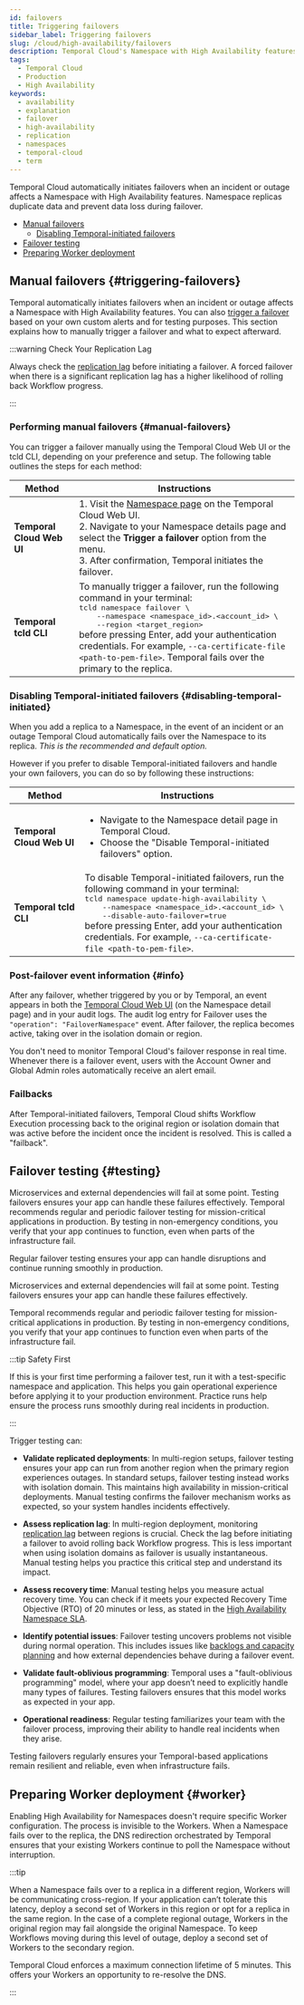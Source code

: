 ```yaml
---
id: failovers
title: Triggering failovers
sidebar_label: Triggering failovers
slug: /cloud/high-availability/failovers
description: Temporal Cloud's Namespace with High Availability features offers automated failover, synchronized data replication, and high availability for workloads requiring disaster-tolerant deployment and 99.99% uptime.
tags:
  - Temporal Cloud
  - Production
  - High Availability
keywords:
  - availability
  - explanation
  - failover
  - high-availability
  - replication
  - namespaces
  - temporal-cloud
  - term
---
```



Temporal Cloud automatically initiates failovers when an incident or outage affects a Namespace with High Availability features.
Namespace replicas duplicate data and prevent data loss during failover.

- [Manual failovers](#triggering-failovers)
  - [Disabling Temporal-initiated failovers](#disabling-temporal-initiated)
- [Failover testing](#testing)
- [Preparing Worker deployment](#worker)

## Manual failovers {#triggering-failovers}

Temporal automatically initiates failovers when an incident or outage affects a Namespace with High Availability features.
You can also [trigger a failover](/cloud/high-availability/failovers#triggering-failovers) based on your own custom alerts and for testing purposes.
This section explains how to manually trigger a failover and what to expect afterward.

:::warning Check Your Replication Lag

Always check the [replication lag](/production-deployment/cloud/metrics/reference#replication-lag) before initiating a failover.
A forced failover when there is a significant replication lag has a higher likelihood of rolling back Workflow progress.

:::

### Performing manual failovers {#manual-failovers}

You can trigger a failover manually using the Temporal Cloud Web UI or the tcld CLI, depending on your preference and setup.
The following table outlines the steps for each method:

| Method                    | Instructions                                                                                                                                                                                                                                                                                                                                                                                                                                      |
| ------------------------- | ------------------------------------------------------------------------------------------------------------------------------------------------------------------------------------------------------------------------------------------------------------------------------------------------------------------------------------------------------------------------------------------------------------------------------------------------- |
| **Temporal Cloud Web UI** | 1. Visit the [Namespace page](https://cloud.temporal.io/namespaces) on the Temporal Cloud Web UI.<br />2. Navigate to your Namespace details page and select the **Trigger a failover** option from the menu.<br />3. After confirmation, Temporal initiates the failover.                                                                                                                                                                        |
| **Temporal tcld CLI**     | To manually trigger a failover, run the following command in your terminal:<br /><tt>tcld namespace failover \ </tt><br /><tt>&nbsp;&nbsp;&nbsp;&nbsp;--namespace \<namespace_id>.\<account_id> \ </tt><br /><tt>&nbsp;&nbsp;&nbsp;&nbsp;--region \<target_region></tt><br />before pressing Enter, add your authentication credentials. For example, `--ca-certificate-file <path-to-pem-file>`. Temporal fails over the primary to the replica. |

### Disabling Temporal-initiated failovers {#disabling-temporal-initiated}

When you add a replica to a Namespace, in the event of an incident or an outage Temporal Cloud automatically fails over the Namespace to its replica.
_This is the recommended and default option._

However if you prefer to disable Temporal-initiated failovers and handle your own failovers, you can do so by following these instructions:

| Method                    | Instructions                                                                                                                                                                                                                                                                                                                                                                                                                  |
| ------------------------- | ----------------------------------------------------------------------------------------------------------------------------------------------------------------------------------------------------------------------------------------------------------------------------------------------------------------------------------------------------------------------------------------------------------------------------- |
| **Temporal Cloud Web UI** | <ul><li>Navigate to the Namespace detail page in Temporal Cloud.</li><li>Choose the "Disable Temporal-initiated failovers" option.</li></ul>                                                                                                                                                                                                                                                                                  |
| **Temporal tcld CLI**     | To disable Temporal-initiated failovers, run the following command in your terminal:<br /><tt>tcld namespace update-high-availability \ </tt><br /><tt>&nbsp;&nbsp;&nbsp;&nbsp;--namespace \<namespace_id>.\<account_id> \ </tt><br /><tt>&nbsp;&nbsp;&nbsp;&nbsp;--disable-auto-failover=true</tt><br />before pressing Enter, add your authentication credentials. For example, `--ca-certificate-file <path-to-pem-file>`. |

### Post-failover event information {#info}

After any failover, whether triggered by you or by Temporal, an event appears in both the [Temporal Cloud Web UI](https://cloud.temporal.io/namespaces) (on the Namespace detail page) and in your audit logs.
The audit log entry for Failover uses the `"operation": "FailoverNamespace"` event.
After failover, the replica becomes active, taking over in the isolation domain or region.

You don't need to monitor Temporal Cloud's failover response in real time.
Whenever there is a failover event, users with the Account Owner and Global Admin roles automatically receive an alert email.

### Failbacks

After Temporal-initiated failovers, Temporal Cloud shifts Workflow Execution processing back to the original region or isolation domain that was active before the incident once the incident is resolved.
This is called a "failback".

## Failover testing {#testing}

Microservices and external dependencies will fail at some point.
Testing failovers ensures your app can handle these failures effectively.
Temporal recommends regular and periodic failover testing for mission-critical applications in production.
By testing in non-emergency conditions, you verify that your app continues to function, even when parts of the infrastructure fail.

<DiscoverableDisclosure label="Why test?">

Regular failover testing ensures your app can handle disruptions and continue running smoothly in production.

Microservices and external dependencies will fail at some point.
Testing failovers ensures your app can handle these failures effectively.

Temporal recommends regular and periodic failover testing for mission-critical applications in production.
By testing in non-emergency conditions, you verify that your app continues to function even when parts of the infrastructure fail.

:::tip Safety First

If this is your first time performing a failover test, run it with a test-specific namespace and application.
This helps you gain operational experience before applying it to your production environment.
Practice runs help ensure the process runs smoothly during real incidents in production.

:::

Trigger testing can:

- **Validate replicated deployments**:
  In multi-region setups, failover testing ensures your app can run from another region when the primary region experiences outages.
  In standard setups, failover testing instead works with isolation domain.
  This maintains high availability in mission-critical deployments.
  Manual testing confirms the failover mechanism works as expected, so your system handles incidents effectively.

- **Assess replication lag**:
  In multi-region deployment, monitoring [replication lag](/cloud/high-availability/monitor#metrics) between regions is crucial.
  Check the lag before initiating a failover to avoid rolling back Workflow progress.
  This is less important when using isolation domains as failover is usually instantaneous.
  Manual testing helps you practice this critical step and understand its impact.

- **Assess recovery time**:
  Manual testing helps you measure actual recovery time.
  You can check if it meets your expected Recovery Time Objective (RTO) of 20 minutes or less, as stated in the [High Availability Namespace SLA](/cloud/sla).

- **Identify potential issues**:
  Failover testing uncovers problems not visible during normal operation.
  This includes issues like [backlogs and capacity planning](https://temporal.io/blog/workers-in-production#testing-failure-paths-2438) and how external dependencies behave during a failover event.

- **Validate fault-oblivious programming**:
  Temporal uses a "fault-oblivious programming" model, where your app doesn’t need to explicitly handle many types of failures.
  Testing failovers ensures that this model works as expected in your app.

- **Operational readiness**:
  Regular testing familiarizes your team with the failover process, improving their ability to handle real incidents when they arise.

Testing failovers regularly ensures your Temporal-based applications remain resilient and reliable, even when infrastructure fails.

</DiscoverableDisclosure>

## Preparing Worker deployment {#worker}

Enabling High Availability for Namespaces doesn't require specific Worker configuration.
The process is invisible to the Workers.
When a Namespace fails over to the replica, the DNS redirection orchestrated by Temporal ensures that your existing Workers continue to poll the Namespace without interruption.

:::tip

When a Namespace fails over to a replica in a different region, Workers will be communicating cross-region.
If your application can’t tolerate this latency, deploy a second set of Workers in this region or opt for a replica in the same region.
In the case of a complete regional outage, Workers in the original region may fail alongside the original Namespace.
To keep Workflows moving during this level of outage, deploy a second set of Workers to the secondary region.

Temporal Cloud enforces a maximum connection lifetime of 5 minutes.
This offers your Workers an opportunity to re-resolve the DNS.

:::
